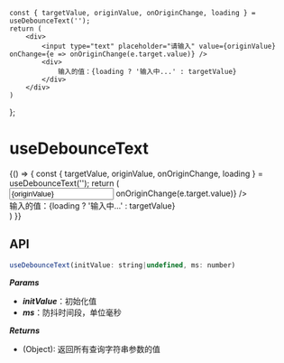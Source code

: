 
<Meta title="Hooks/useDebounceText" component={useDebounceText} />

    const { targetValue, originValue, onOriginChange, loading } = useDebounceText('');
    return (
        <div>
            <input type="text" placeholder="请输入" value={originValue} onChange={e => onOriginChange(e.target.value)} />
            <div>
                输入的值：{loading ? '输入中...' : targetValue}
            </div>
        </div>
    )
};

# useDebounceText

<Preview>
<Story name="Basic">
  {() => {
       const { targetValue, originValue, onOriginChange, loading } = useDebounceText('');
       return (
           <div>
               <input type="text" placeholder="请输入" value={originValue} onChange={e => onOriginChange(e.target.value)} />
               <div>
                   输入的值：{loading ? '输入中...' : targetValue}
               </div>
           </div>
       )
   }}
</Story>
</Preview>

## API

````jsx
useDebounceText(initValue: string|undefined, ms: number)
````

***Params***

- ***initValue***：初始化值
- ***ms***：防抖时间段，单位毫秒

***Returns***

- (Object): 返回所有查询字符串参数的值

